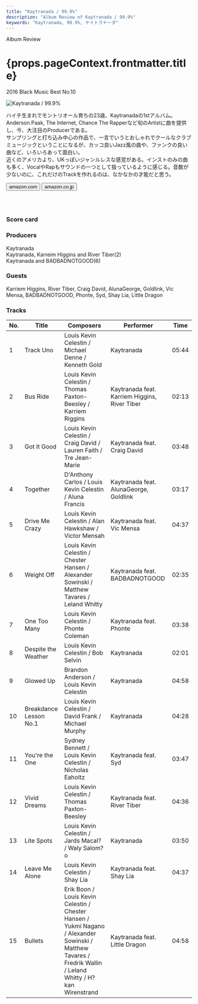 ```yaml
---
title: "Kaytranada / 99.9%"
description: "Album Review of Kaytranada / 99.9%"
keywords: "Kaytranada, 99.9%, ケイトラナーダ"
---
```





<p className="largeP">Album Review</p>
<h1 className="h1--no--margin">{props.pageContext.frontmatter.title}</h1>
<p className="largeP">
  <Link to="/best50/2016/">2016 Black Music Best No.10</Link>
</p>

<Row  className="image-card-group">
	<Column colMd={"3"} colLg={"4"} noGutterMdLeft="">
       <ImageCard>

![Kaytranada / 99.9%](../../images/cd/kaytranada1L.jpg)

</ImageCard>
	</Column>
	<Column colMd={"4"} colLg={"8"} noGutterMdLeft="">
	<p>
	ハイチ生まれでモントリオール育ちの23歳、Kaytranadaの1stアルバム。Anderson.Paak, The Internet, Chance The Rapperなど旬のArtistに曲を提供し、今、大注目のProducerである。
	<br/>サンプリングと打ち込み中心の作品で、一言でいうとおしゃれでクールなクラブミュージックということになるが、カッコ良いJazz風の曲や、ファンクの良い曲など、いろいろあって面白い。
	<br/>近くのアメリカより、UKっぽいジャンルレスな感覚がある。インストのみの曲も多く、VocalやRapもサウンドの一つとして扱っているように感じる。音数が少ないのに、これだけのTrackを作れるのは、なかなかの才能だと思う。
	</p>
	<div>
	  <Button className="button-right-mergin"  href="https://amzn.to/3lZd8EV" kind="primary" size="small" renderIcon={ArrowUpRight24}>
      amazon.com
    </Button>
		<Button className="button-right-mergin"  href="https://amzn.to/3hfqmJS" kind="secondary" size="small" renderIcon={ArrowUpRight24}>
      amazon.co.jp
    </Button>
  </div>
	<a href="https://geo.music.apple.com/jp/album/99-9/1092026376?mt=1&app=music&ls=1&at=11lcug" style="display:inline-block;overflow:hidden;background:url(https://linkmaker.itunes.apple.com/ja-jp/lockup.svg?releaseDate=2016-05-06&kind=album&bubble=apple_music&style=mono-black) no-repeat;width:180px;height:45px;"></a>
	</Column>
</Row>
<Row >
	<Column colMd={"4"} colLg={"4"} noGutterMdLeft="">
<div>
  <h3>Score card</h3>
	<SliderJS1 value="3" />
  <SliderJS2 value="1" />
	<SliderJS3 value="1" />
  <SliderJS4 value="9" />
</div>
</Column>
<Column colMd={"8"} colLg={"8"} noGutterMdLeft="">
<div>
<h3>Producers</h3>
<p>
	Kaytranada
	<br/>Kaytranada, Karreim Higgins and River Tiber(2)
	<br/>Kaytranada and BADBADNOTGOOD(6)
</p>
<h3>Guests</h3>
<p>
	Karriem Higgins, River Tiber, Craig David, AlunaGeorge, Goldlink, Vic Mensa, BADBADNOTGOOD, Phonte, Syd, Shay Lia, Little Dragon
</p>
</div>
</Column>
</Row>

<h3>Tracks</h3>

| No. | Title                  | Composers                                                                                                                                                    | Performer                                     | Time  |
| --- | ---------------------- | ------------------------------------------------------------------------------------------------------------------------------------------------------------ | --------------------------------------------- | ----- |
| 1   | Track Uno              | Louis Kevin Celestin / Michael Denne / Kenneth Gold                                                                                                          | Kaytranada                                    | 05:44 |
| 2   | Bus Ride               | Louis Kevin Celestin / Thomas Paxton-Beesley / Karriem Riggins                                                                                               | Kaytranada feat. Karriem Higgins, River Tiber | 02:13 |
| 3   | Got It Good            | Louis Kevin Celestin / Craig David / Lauren Faith / Tre Jean-Marie                                                                                           | Kaytranada feat. Craig David                  | 03:48 |
| 4   | Together               | D'Anthony Carlos / Louis Kevin Celestin / Aluna Francis                                                                                                      | Kaytranada feat. AlunaGeorge, Goldlink        | 03:17 |
| 5   | Drive Me Crazy         | Louis Kevin Celestin / Alan Hawkshaw / Victor Mensah                                                                                                         | Kaytranada feat. Vic Mensa                    | 04:37 |
| 6   | Weight Off             | Louis Kevin Celestin / Chester Hansen / Alexander Sowinski / Matthew Tavares / Leland Whitty                                                                 | Kaytranada feat. BADBADNOTGOOD                | 02:35 |
| 7   | One Too Many           | Louis Kevin Celestin / Phonte Coleman                                                                                                                        | Kaytranada feat. Phonte                       | 03:38 |
| 8   | Despite the Weather    | Louis Kevin Celestin / Bob Selvin                                                                                                                            | Kaytranada                                    | 02:01 |
| 9   | Glowed Up              | Brandon Anderson / Louis Kevin Celestin                                                                                                                      | Kaytranada                                    | 04:58 |
| 10  | Breakdance Lesson No.1 | Louis Kevin Celestin / David Frank / Michael Murphy                                                                                                          | Kaytranada                                    | 04:28 |
| 11  | You're the One         | Sydney Bennett / Louis Kevin Celestin / Nicholas Eaholtz                                                                                                     | Kaytranada feat. Syd                          | 03:47 |
| 12  | Vivid Dreams           | Louis Kevin Celestin / Thomas Paxton-Beesley                                                                                                                 | Kaytranada feat. River Tiber                  | 04:36 |
| 13  | Lite Spots             | Louis Kevin Celestin / Jards Macal? / Waly Salom?o                                                                                                           | Kaytranada                                    | 03:50 |
| 14  | Leave Me Alone         | Louis Kevin Celestin / Shay Lia                                                                                                                              | Kaytranada feat. Shay Lia                     | 04:37 |
| 15  | Bullets                | Erik Boon / Louis Kevin Celestin / Chester Hansen / Yukmi Nagano / Alexander Sowinski / Matthew Tavares / Fredrik Wallin / Leland Whitty / H?kan Wirenstrand | Kaytranada feat. Little Dragon                | 04:58 |
